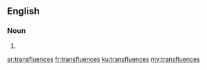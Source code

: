 ==English==

===Noun===
{{head|en}}

# {{plural of|transfluence}}

[[ar:transfluences]]
[[fr:transfluences]]
[[ku:transfluences]]
[[my:transfluences]]